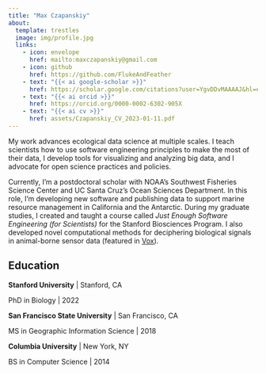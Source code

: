 ```yaml
---
title: "Max Czapanskiy"
about:
  template: trestles
  image: img/profile.jpg
  links: 
    - icon: envelope
      href: mailto:maxczapanskiy@gmail.com
    - icon: github
      href: https://github.com/FlukeAndFeather
    - text: "{{< ai google-scholar >}}"
      href: https://scholar.google.com/citations?user=YgvDDvMAAAAJ&hl=en
    - text: "{{< ai orcid >}}"
      href: https://orcid.org/0000-0002-6302-905X
    - text: "{{< ai cv >}}"
      href: assets/Czapanskiy_CV_2023-01-11.pdf
---
```


My work advances ecological data science at multiple scales. I teach scientists how to use software engineering principles to make the most of their data, I develop tools for visualizing and analyzing big data, and I advocate for open science practices and policies.

Currently, I'm a postdoctoral scholar with NOAA's Southwest Fisheries Science Center and UC Santa Cruz's Ocean Sciences Department. In this role, I'm developing new software and publishing data to support marine resource management in California and the Antarctic. During my graduate studies, I created and taught a course called *Just Enough Software Engineering (for Scientists)* for the Stanford Biosciences Program. I also developed novel computational methods for deciphering biological signals in animal-borne sensor data (featured in [Vox](https://www.vox.com/down-to-earth/2022/8/11/23291991/largest-animal-blue-whale-heartbeat)).

## Education

**Stanford University** \| Stanford, CA

PhD in Biology \| 2022

**San Francisco State University** \| San Francisco, CA

MS in Geographic Information Science \| 2018

**Columbia University** \| New York, NY

BS in Computer Science \| 2014
